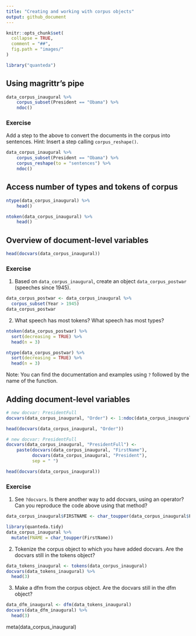 ```yaml
---
title: "Creating and working with corpus objects"
output: github_document
---
```


```r
knitr::opts_chunk$set(
  collapse = TRUE,
  comment = "##",
  fig.path = "images/"
)
```

```r
library("quanteda")
```

## Using **magrittr**'s pipe

```r
data_corpus_inaugural %>% 
    corpus_subset(President == "Obama") %>% 
    ndoc()
```

### Exercise

Add a step to the above to convert the documents in the corpus into sentences.  Hint: Insert a step calling `corpus_reshape()`.

```r
data_corpus_inaugural %>% 
    corpus_subset(President == "Obama") %>%
    corpus_reshape(to = "sentences") %>%
    ndoc()
```

## Access number of types and tokens of corpus

```r
ntype(data_corpus_inaugural) %>% 
    head()

ntoken(data_corpus_inaugural) %>% 
    head()
```



## Overview of document-level variables

```r
head(docvars(data_corpus_inaugural))
```

### Exercise

1. Based on `data_corpus_inaugural`, create an object `data_corpus_postwar` (speeches since 1945).

```r
data_corpus_postwar <- data_corpus_inaugural %>%
  corpus_subset(Year > 1945)
data_corpus_postwar
```

2. What speech has most tokens? What speech has most types?

```r
ntoken(data_corpus_postwar) %>%
  sort(decreasing = TRUE) %>%
  head(n = 3)
```

```r
ntype(data_corpus_postwar) %>%
  sort(decreasing = TRUE) %>%
  head(n = 3)
```

Note: You can find the documentation and examples using `?` followed by the name of the function.


## Adding document-level variables

```r
# new docvar: PresidentFull
docvars(data_corpus_inaugural, "Order") <- 1:ndoc(data_corpus_inaugural)

head(docvars(data_corpus_inaugural, "Order"))

# new docvar: PresidentFull
docvars(data_corpus_inaugural, "PresidentFull") <- 
    paste(docvars(data_corpus_inaugural, "FirstName"),
          docvars(data_corpus_inaugural, "President"),
          sep = " ")

head(docvars(data_corpus_inaugural))
```

### Exercise

1. See `?docvars`.  Is there another way to add docvars, using an operator?  Can you reproduce the code above using that method?

```r
data_corpus_inaugural$FIRSTNAME <- char_toupper(data_corpus_inaugural$FirstName)

library(quanteda.tidy)
data_corpus_inaugural %>%
  mutate(FNAME = char_toupper(FirstName))
```

2. Tokenize the corpus object to which you have added docvars. Are the docvars still in the tokens object?

```r
data_tokens_inaugural <- tokens(data_corpus_inaugural)
docvars(data_tokens_inaugural) %>%
  head(3)
```

3. Make a dfm from the corpus object.  Are the docvars still in the dfm object?

```r
data_dfm_inaugural <- dfm(data_tokens_inaugural)
docvars(data_dfm_inaugural) %>%
  head(3)

```

meta(data_corpus_inaugural)

